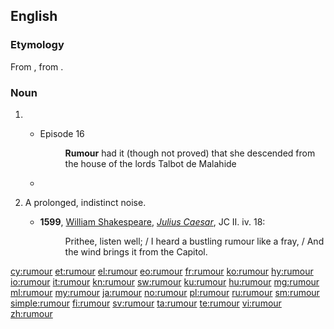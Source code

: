 ==English==
{{wikipedia}}

===Etymology===
From {{etyl|fro|en}} {{term|rumeur|lang=fro}}, from {{etyl|la|en}} {{m|la|rūmor||common talk}}.

===Noun===
{{en-noun|~|rumours}}

# {{alternative spelling of|rumor|from=British|from2=Canadian|lang=en}}
#* {{RQ:Joyce Ulysses}} Episode 16
#*: '''Rumour''' had it (though not proved) that she descended from the house of the lords Talbot de Malahide
#* {{quote-book|year=1922|author=[[w:Michael Arlen|Michael Arlen]]|title=&ldquo;Piracy&rdquo;: A Romantic Chronicle of These Days|chapter=1/1/2|url=http://openlibrary.org/works/OL1519647W|passage=There were '''rumours''', new rumours every morning, delightful and outrageous rumours, so that the lumps in the porridge were swallowed without comment and the fish-cakes were eaten without contumely.}}
# {{context|obsolete|lang=en}} A prolonged, indistinct noise.
#* '''1599''', [[w: William Shakespeare|William Shakespeare]], ''[[s: The Tragedy of Julius Caesar (unsourced edition)|Julius Caesar]]'', JC II. iv. 18:
#*: Prithee, listen well; / I heard a bustling rumour like a fray, / And the wind brings it from the Capitol.

[[cy:rumour]]
[[et:rumour]]
[[el:rumour]]
[[eo:rumour]]
[[fr:rumour]]
[[ko:rumour]]
[[hy:rumour]]
[[io:rumour]]
[[it:rumour]]
[[kn:rumour]]
[[sw:rumour]]
[[ku:rumour]]
[[hu:rumour]]
[[mg:rumour]]
[[ml:rumour]]
[[my:rumour]]
[[ja:rumour]]
[[no:rumour]]
[[pl:rumour]]
[[ru:rumour]]
[[sm:rumour]]
[[simple:rumour]]
[[fi:rumour]]
[[sv:rumour]]
[[ta:rumour]]
[[te:rumour]]
[[vi:rumour]]
[[zh:rumour]]